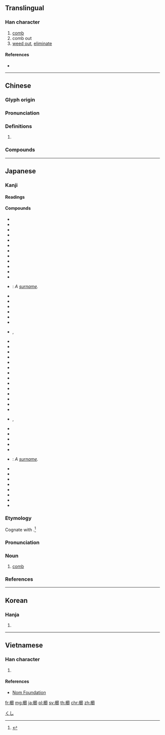 {{also|栉}}
==Translingual==

===Han character===
{{Han char|rn=75|rad=木|as=15|sn=19|four=48927|canj=DHAL|ids=⿰木節}}

# [[comb]]
# comb out
# [[weed out]], [[eliminate]]

====References====
* {{Han ref|kx=0560.240|dkj=15817|dj=0949.210|hdz=21302.080|uh=6ADB|ud=27355|bh=C0CD|bd=49357}}

----

==Chinese==
{{zh-forms|s=栉}}

===Glyph origin===
{{Han etym}}

===Pronunciation===
{{zh-pron
|m=zhì
|c=zit3
|mn=qz,xm,zz:chit/qz,tw,xm,zz:sat
|mn_note=chit - literary; sat - vernacular
|mc=y
|oc=y
|ma=
|cat=n,v
}}

===Definitions===
{{zh-hanzi}}

# {{rfdef|lang=zh}}

===Compounds===
{{zh-der|不櫛進士|侍巾櫛|執巾櫛|巾櫛|櫛垢爬癢|櫛工|櫛櫛|櫛次鱗比|櫛比|櫛比鱗差|櫛比鱗次|櫛沐|櫛風沐雨|櫛髮工|沐雨櫛風|爬櫛|盥櫛|篦櫛|象櫛|風櫛雨沐|鱗次櫛比}}

----

==Japanese==

===Kanji===
{{ja-kanji|rs=木15}}

====Readings====
{{ja-readings|goon=[[しち]] (shichi)|kanon=[[しつ]] (shitsu)|kun=[[くし]] (kushi), [[くしけずる]] (kushikezuru)}}

====Compounds====
{{der-top|Compounds}}
* {{ja-r|朝日櫛|あさひぐし}}
* {{ja-r|粗櫛|あらぐし}}
* {{ja-r|馬櫛|うまぐし}}
* {{ja-r|於六櫛|おろくぐし}}
* {{ja-r|形見の櫛|かたみ の くし}}
* {{ja-r|櫛占|くしうら}}
* {{ja-r|櫛置き|くしおき}}
* {{ja-r|櫛押さえ|くしおさえ}}
* {{ja-r|櫛形|くしがた}}
* {{ja-r|櫛巾|くしきん}}
* {{ja-r|櫛水母|くしくらげ}}
* {{ja-r|櫛笥|くしげ}}
* {{ja-r|櫛田|^くしだ}}: ''A [[surname]].''
* {{ja-r|櫛道具|くしどうぐ}}
* {{ja-r|櫛の歯が欠けたよう|くし の は が かけた よう}}
* {{ja-r|櫛の歯の如し|くし の は の ごとし}}
* {{ja-r|櫛の歯を挽く|くし の は を ひく}}
* {{ja-r|櫛箱|くしばこ}}
* {{ja-r|櫛払い|くしはらい}}
* {{ja-r|櫛引き|くしひき}}, {{ja-r|櫛挽き|くしひき}}
* {{ja-r|櫛巻き|くしまき}}
* {{ja-r|櫛目|くしめ}}
* {{ja-r|源氏物語玉の小櫛|^げんじ ^ものがたり ^たま の ^おくじ}}
* {{ja-r|源内櫛|げんないぐし}}
* {{ja-r|挿し櫛|さしぐし}}
* {{ja-r|櫛比|しっぴ}}
* {{ja-r|櫛風沐雨|しっぷうもく.う}}
* {{ja-r|梳き櫛|すきぐし}}
* {{ja-r|月形櫛|つきがたぐし}}
* {{ja-r|筑紫櫛|つくしぐし}}
* {{ja-r|黄楊櫛|つげぐし}}
* {{ja-r|手櫛|てぐし}}
* {{ja-r|唐櫛|とうぐし}}
* {{ja-r|解き櫛|ときぐし}}
* {{ja-r|投げ櫛|なげぐし}}, {{ja-r|擲げ櫛|なげぐし}}
* {{ja-r|撫で付け櫛|なでつけぐし}}
* {{ja-r|二枚櫛|にまいぐし}}
* {{ja-r|塗り櫛|ぬりぐし}}
* {{ja-r|花櫛|はなぐし}}
* {{ja-r|額櫛|ひたいぐし}}
* {{ja-r|平櫛|^ひらくし}}: ''A [[surname]].''
* {{ja-r|鬢櫛|びんぐし}}
* {{ja-r|二つ櫛|ふたつぐし}}
* {{ja-r|法師の櫛貯え|ほうし の くしだくわえ}}
* {{ja-r|真櫛|まくし}}
* {{ja-r|水櫛|みずぐし}}
* {{ja-r|有櫛動物|ゆうしつどうぶつ}}
* {{ja-r|横櫛|よこぐし}}
* {{ja-r|別れの櫛|わかれ の くし}}
{{der-bottom}}

{{wikipedia|lang=ja}}
{{ja-kanjitab|くし|yomi=k}}

===Etymology===
Cognate with {{m|ja|串|tr=kushi||skewer}}.<ref name="DJS">{{R:Daijisen}}</ref>

===Pronunciation===
{{ja-pron|yomi=k|くし|acc=2|dev=1|acc_ref=DJR,NHK}}

===Noun===
{{ja-noun|くし}}

# [[comb]]

===References===
<references/>

[[Category:ja:Hair|くし]]

----

==Korean==

===Hanja===
{{ko-hanja|hangeul=즐|eumhun=|rv=jeul|mr=chŭl|y=cul}}

# {{defn|lang=ko|sort=木15}}

----

==Vietnamese==

===Han character===
{{vi-readings|rs=木15| hanviet = trất}}

# {{defn|lang=vi|sort=木15}}

====References====
*[http://nomfoundation.org/common/nom_details.php?codepoint=6adb Nom Foundation]

[[fr:櫛]]
[[mg:櫛]]
[[ja:櫛]]
[[pl:櫛]]
[[sv:櫛]]
[[th:櫛]]
[[chr:櫛]]
[[zh:櫛]]